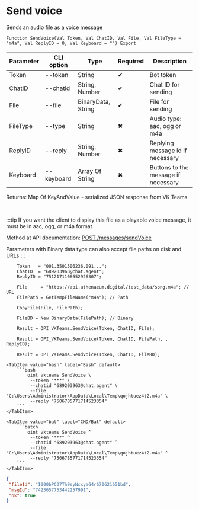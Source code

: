 ﻿---
sidebar_position: 3
description: Send voice and other functions to work with VKTeams in the Open Integration Package, a free open-source integration library for 1C:Enterprise 8, OneScript and CLI
keywords: [1C, 1С, 1С:Enterprise, 1С:Enterprise 8.3, API, Integration, Services, Exchange, OneScript, CLI, VKTeams]
---


# Send voice
 Sends an audio file as a voice message



`Function SendVoice(Val Token, Val ChatID, Val File, Val FileType = "m4a", Val ReplyID = 0, Val Keyboard = "") Export`

  | Parameter | CLI option | Type | Required | Description |
  |-|-|-|-|-|
  | Token | --token | String | &#x2714; | Bot token |
  | ChatID | --chatid | String, Number | &#x2714; | Chat ID for sending |
  | File | --file | BinaryData, String | &#x2714; | File for sending |
  | FileType | --type | String | &#x2716; | Audio type: aac, ogg or m4a |
  | ReplyID | --reply | String, Number | &#x2716; | Replying message id if necessary |
  | Keyboard | --keyboard | Array Of String | &#x2716; | Buttons to the message if necessary |

  
  Returns:  Map Of KeyAndValue - serialized JSON response from VK Teams

<br/>

:::tip
If you want the client to display this file as a playable voice message, it must be in aac, ogg, or m4a format

Method at API documentation: [POST /messages/sendVoice](https://teams.vk.com/botapi/#/messages/post_messages_sendVoice)

Parameters with Binary data type can also accept file paths on disk and URLs
:::
<br/>



```bsl title="1C:Enterprise/OneScript code example"
    Token   = "001.3501506236.091...";
    ChatID  = "689203963@chat.agent";
    ReplyID = "7512171106652926307";

    File     = "https://api.athenaeum.digital/test_data/song.m4a"; // URL
    FilePath = GetTempFileName("m4a"); // Path

    CopyFile(File, FilePath);

    FileBD = New BinaryData(FilePath); // Binary

    Result = OPI_VKTeams.SendVoice(Token, ChatID, File);

    Result = OPI_VKTeams.SendVoice(Token, ChatID, FilePath, , ReplyID);

    Result = OPI_VKTeams.SendVoice(Token, ChatID, FileBD);
```
 

 <Tabs>
  
    <TabItem value="bash" label="Bash" default>
        ```bash
            oint vkteams SendVoice \
             --token "***" \
             --chatid "689203963@chat.agent" \
             --file "C:\Users\Administrator\AppData\Local\Temp\qojhtuez4t2.m4a" \
             --reply "7506785771714523354"
        ```
    </TabItem>
  
    <TabItem value="bat" label="CMD/Bat" default>
        ```batch
            oint vkteams SendVoice ^
             --token "***" ^
             --chatid "689203963@chat.agent" ^
             --file "C:\Users\Administrator\AppData\Local\Temp\qojhtuez4t2.m4a" ^
             --reply "7506785771714523354"
        ```
    </TabItem>
</Tabs>


```json title="Result"
{
 "fileId": "I000bPC37Th9syNcxyaG4r670621651bd",
 "msgId": "7423657753442257991",
 "ok": true
}
```
